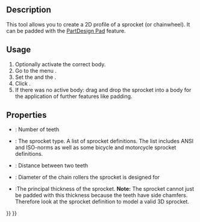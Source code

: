 <languages/>

{{Docnav
|[[PartDesign_Scaled|Scaled]]
|[[PartDesign_InvoluteGear|Involute gear]]
|[[PartDesign_Workbench|PartDesign]]
|IconL=PartDesign_Scaled.svg
|IconR=PartDesign_InvoluteGear.svg
|IconC=Workbench_PartDesign.svg
}}

{{GuiCommand
|Name=PartDesign Sprocket
|MenuLocation=Part Design → Sprocket...
|Workbenches=[[PartDesign_Workbench|PartDesign]]
|Version=0.19
}}

== Description == 

This tool allows you to create a 2D profile of a sprocket (or chainwheel). It can be padded with the [[PartDesign_Pad|PartDesign Pad]] feature.

==Usage== 

# Optionally activate the correct body.
# Go to the menu {{MenuCommand|Part Design → [[File:PartDesign_Sprocket.svg|16px]] Sprocket...}}.
# Set the {{PropertyData|Number Of Teeth}} and the {{PropertyData|Sprocket Reference}}.
# Click {{Button|OK}}.
# If there was no active body: drag and drop the sprocket into a body for the application of further features like padding.

== Properties ==

* {{PropertyData|Number Of Teeth}}: Number of teeth
* {{PropertyData|Sprocket Reference}}: The sprocket type. A list of sprocket definitions. {{Version|0.20}} The list includes ANSI and ISO-norms as well as some bicycle and motorcycle sprocket definitions.
* {{PropertyData|Pitch}}: Distance between two teeth
* {{PropertyData|Roller Diameter}}: Diameter of the chain rollers the sprocket is designed for
* {{PropertyData|Thickness}}:The principal thickness of the sprocket. '''Note:''' The sprocket cannot just be padded with this thickness because the teeth have side chamfers. Therefore look at the sprocket definition to model a valid 3D sprocket. {{Version|0.20}}


{{Docnav
|[[PartDesign_Scaled|Scaled]]
|[[PartDesign_InvoluteGear|Involute gear]]
|[[PartDesign_Workbench|PartDesign]]
|IconL=PartDesign_Scaled.svg
|IconR=PartDesign_InvoluteGear.svg
|IconC=Workbench_PartDesign.svg
}}

{{PartDesign Tools navi{{#translation:}}}}
{{Userdocnavi{{#translation:}}}}